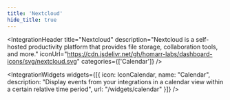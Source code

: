 ```yaml
---
title: 'Nextcloud'
hide_title: true
---
```




<IntegrationHeader
  title="Nextcloud"
  description="Nextcloud is a self-hosted productivity platform that provides file storage, collaboration tools, and more."
  iconUrl="https://cdn.jsdelivr.net/gh/homarr-labs/dashboard-icons/svg/nextcloud.svg"
  categories={['Calendar']}
/>

<IntegrationWidgets
    widgets={[{
        icon: IconCalendar,
        name: "Calendar",
        description: "Display events from your integrations in a calendar view within a certain relative time period",
        url: "/widgets/calendar"
    }]}
/>

<IntegrationSecrets />